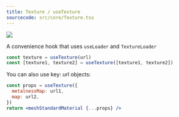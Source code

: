 ```yaml
---
title: Texture / useTexture
sourcecode: src/core/Texture.tsx
---
```


[![](https://img.shields.io/badge/-storybook-%23ff69b4)](https://drei.pmnd.rs/?path=/story/loaders-texture)

A convenience hook that uses `useLoader` and `TextureLoader`

```jsx
const texture = useTexture(url)
const [texture1, texture2] = useTexture([texture1, texture2])
```

You can also use key: url objects:

```jsx
const props = useTexture({
  metalnessMap: url1,
  map: url2,
})
return <meshStandardMaterial {...props} />
```
